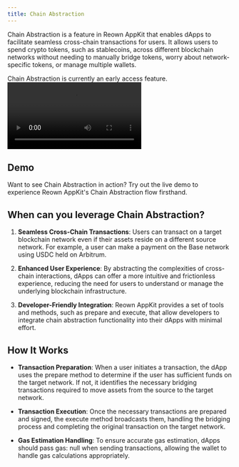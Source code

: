 ```yaml
---
title: Chain Abstraction
---
```


Chain Abstraction is a feature in Reown AppKit that enables dApps to facilitate seamless cross-chain transactions for users. It allows users to spend crypto tokens, such as stablecoins, across different blockchain networks without needing to manually bridge tokens, worry about network-specific tokens, or manage multiple wallets.

<Note>
Chain Abstraction is currently an early access feature.
</Note>

<Frame caption="Chain Abstraction Demo">
<video
  controls
  autoPlay
  className="w-full aspect-video"
  src="/images/chain-abstraction-demo.mp4"
></video>
</Frame>

## Demo

Want to see Chain Abstraction in action? Try out the live demo to experience Reown AppKit's Chain Abstraction flow firsthand. 

<CardGroup cols={2}>
    <Card icon="flask" title="Try Demo" href="https://ca-demo.reown.com/?utm_source=navbar&utm_medium=docs&utm_campaign=backlinks" external />
</CardGroup>

## When can you leverage Chain Abstraction?

1. **Seamless Cross-Chain Transactions**: Users can transact on a target blockchain network even if their assets reside on a different source network. For example, a user can make a payment on the Base network using USDC held on Arbitrum. 

2. **Enhanced User Experience**: By abstracting the complexities of cross-chain interactions, dApps can offer a more intuitive and frictionless experience, reducing the need for users to understand or manage the underlying blockchain infrastructure.

3.  **Developer-Friendly Integration**: Reown AppKit provides a set of tools and methods, such as prepare and execute, that allow developers to integrate chain abstraction functionality into their dApps with minimal effort. 

## How It Works

- **Transaction Preparation**: When a user initiates a transaction, the dApp uses the prepare method to determine if the user has sufficient funds on the target network. If not, it identifies the necessary bridging transactions required to move assets from the source to the target network.

- **Transaction Execution**: Once the necessary transactions are prepared and signed, the execute method broadcasts them, handling the bridging process and completing the original transaction on the target network.

- **Gas Estimation Handling**: To ensure accurate gas estimation, dApps should pass gas: null when sending transactions, allowing the wallet to handle gas calculations appropriately. 
